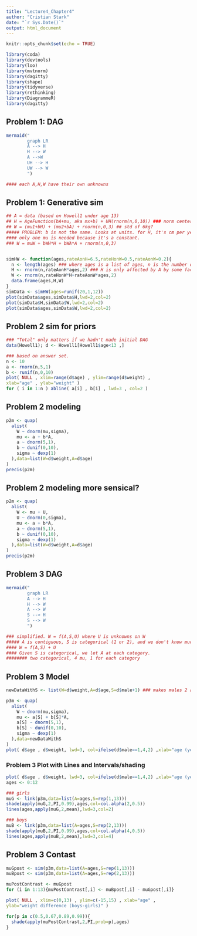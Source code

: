 ```yaml
---
title: "Lecture4_Chapter4"
author: "Cristian Stark"
date: "`r Sys.Date()`"
output: html_document
---
```


```r
knitr::opts_chunk$set(echo = TRUE)

library(coda)
library(devtools)
library(loo)
library(mvtnorm)
library(dagitty) 
library(shape)
library(tidyverse)
library(rethinking)
library(DiagrammeR)
library(dagitty)
```

## Problem 1: DAG
```r
mermaid("
        graph LR
        A --> H
        H --> W
        A -->W
        UH --> H
        UW --> W
        ")

#### each A,H,W have their own unknowns
```

## Problem 1: Generative sim
```r
## A = data (based on Howell1 under age 13)
## H = AgeFunction(bA+mu, aka mx+b) + UH(rnorm(n,0,10)) ### norm centered around average with sd of 5
## W = (mu1+bH) + (mu2+bA) + rnorm(n,0,3) ## std of 6kg?
##### PROBLEM: b is not the same. Looks at units. for H, it's cm per year. for w it's kg per year. mu also same.
#### only one mu is needed because it's a constant. 
### W = muW + bWH*H + bWA*A + rnorm(n,0,3)


simHW <- function(ages,rateAonH=6.5,rateHonW=0.5,rateAonW=0.2){
  n <- length(ages) ### where ages is a list of ages, n is the number of ages
  H <- rnorm(n,rateAonH*ages,2) ### H is only affected by A by some factor/rate
  W <- rnorm(n,rateHonW*H+rateAonW*ages,2)
  data.frame(ages,H,W)
}
simData <- simHW(ages=runif(20,1,12))
plot(simData$ages,simData$H,lwd=2,col=2)
plot(simData$H,simData$W,lwd=2,col=2)
plot(simData$ages,simData$W,lwd=2,col=2)
```
## Problem 2 sim for priors
```r
### "Total" only matters if we hadn't made initial DAG
data(Howell1); d <- Howell1[Howell1$age<13 ,]

### based on answer set.
n <- 10
a <- rnorm(n,5,1)
b <- runif(n,0,10)
plot( NULL , xlim=range(d$age) , ylim=range(d$weight) ,
xlab="age" , ylab="weight" )
for ( i in 1:n ) abline( a[i] , b[i] , lwd=3 , col=2 )
```
## Problem 2 modeling
```r
p2m <- quap(
  alist(
    W ~ dnorm(mu,sigma),
    mu <- a + b*A,
    a ~ dnorm(5,1),
    b ~ dunif(0,10),
    sigma ~ dexp(1)
  ),data=list(W=d$weight,A=d$age)
)
precis(p2m)
```
## Problem 2 modeling more sensical?
```r
p2m <- quap(
  alist(
    W <- mu + U,
    U ~ dnorm(0,sigma),
    mu <- a + b*A,
    a ~ dnorm(5,1),
    b ~ dunif(0,10),
    sigma ~ dexp(1)
  ),data=list(W=d$weight,A=d$age)
)
precis(p2m)
```

## Problem 3 DAG
```r
mermaid("
        graph LR
        A --> H
        H --> W
        A --> W
        S --> H
        S --> W
        ")

### simplified. W = f(A,S,U) where U is unknowns on W
##### A is contiguous, S is categorical (1 or 2), and we don't know much on U
#### W = f(A,S) + U
#### Given S is categorical, we let A at each category.
######## two categorical, 4 mu, 1 for each category
```

## Problem 3 Model
```r
newDataWithS <- list(W=d$weight,A=d$age,S=d$male+1) ### makes males 2 and females 1, so there's no 0.

p3m <- quap(
  alist(
    W ~ dnorm(mu,sigma),
    mu <- a[S] + b[S]*A,
    a[S] ~ dnorm(5,1),
    b[S] ~ dunif(0,10),
    sigma ~ dexp(1)
  ),data=newDataWithS
)
plot( d$age , d$weight, lwd=3, col=ifelse(d$male==1,4,2) ,xlab="age (years)" , ylab="weight (kg)" )
```

### Problem 3 Plot with Lines and Intervals/shading
```r
plot( d$age , d$weight, lwd=3, col=ifelse(d$male==1,4,2) ,xlab="age (years)" , ylab="weight (kg)" )
ages <- 0:12

### girls
muG <- link(p3m,data=list(A=ages,S=rep(1,13)))
shade(apply(muG,2,PI,0.99),ages,col=col.alpha(2,0.5))
lines(ages,apply(muG,2,mean),lwd=3,col=2)

### boys
muB <- link(p3m,data=list(A=ages,S=rep(2,13)))
shade(apply(muB,2,PI,0.99),ages,col=col.alpha(4,0.5))
lines(ages,apply(muB,2,mean),lwd=3,col=4)
```

## Problem 3 Contast
```r
muGpost <- sim(p3m,data=list(A=ages,S=rep(1,13)))
muBpost <- sim(p3m,data=list(A=ages,S=rep(2,13)))

muPostContrast <- muGpost
for (i in 1:13){muPostContrast[,i] <- muBpost[,i] - muGpost[,i]}

plot( NULL , xlim=c(0,13) , ylim=c(-15,15) , xlab="age" ,
ylab="weight difference (boys-girls)" )

for(p in c(0.5,0.67,0.89,0.99)){
  shade(apply(muPostContrast,2,PI,prob=p),ages)
}
```
